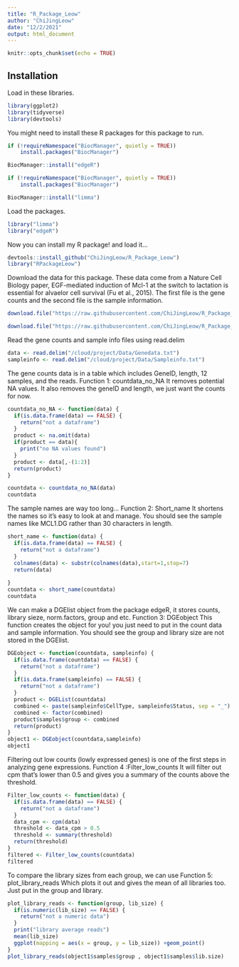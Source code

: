 ```yaml
---
title: "R_Package_Leow"
author: "ChiJingLeow"
date: "12/2/2021"
output: html_document
---
```


```r
knitr::opts_chunk$set(echo = TRUE)
```

## Installation

Load in these libraries.
```r
library(ggplot2)
library(tidyverse)
library(devtools)
```

You might need to install these R packages for this package to run. 
```r
if (!requireNamespace("BiocManager", quietly = TRUE))
    install.packages("BiocManager")

BiocManager::install("edgeR")

if (!requireNamespace("BiocManager", quietly = TRUE))
    install.packages("BiocManager")

BiocManager::install("limma")
```

Load the packages.
```r
library("limma")
library("edgeR")
```

Now you can install my R package!
and load it...
```r
devtools::install_github("ChiJingLeow/R_Package_Leow")
library("RPackageLeow")
```

Download the data for this package. 
These data come from a Nature Cell Biology paper, EGF-mediated induction of Mcl-1 at the switch to lactation is essential for alvaelor cell survival (Fu et al., 2015).
The first file is the gene counts and the second file is the sample information.
```r
download.file("https://raw.githubusercontent.com/ChiJingLeow/R_Package_Leow/master/Data/GSE60450_LactationGenewiseCounts.txt", destfile = "/cloud/project/Data/Genedata.txt")

download.file("https://raw.githubusercontent.com/ChiJingLeow/R_Package_Leow/master/Data/SampleInfo_Corrected.txt", destfile = "/cloud/project/Data/Sampleinfo.txt")
```

Read the gene counts and sample info files using read.delim
```r
data <- read.delim("/cloud/project/Data/Genedata.txt")
sampleinfo <- read.delim("/cloud/project/Data/Sampleinfo.txt")
```

The gene counts data is in a table which includes GeneID, length, 12 samples, and the reads. 
Function 1: countdata_no_NA
It removes potential NA values. It also removes the geneID and length, we just want the counts for now.
```r
countdata_no_NA <- function(data) {
  if(is.data.frame(data) == FALSE) {
    return("not a dataframe")
  }
  product <- na.omit(data)
  if(product == data){
    print("no NA values found")
  }
  product <- data[,-(1:2)]
  return(product)
}

countdata <- countdata_no_NA(data)
countdata
```

The sample names are way too long...
Function 2: Short_name
It shortens the names so it's easy to look at and manage. 
You should see the sample names like MCL1.DG rather than 30 characters in length.
```r
short_name <- function(data) {
  if(is.data.frame(data) == FALSE) {
    return("not a dataframe")
  }
  colnames(data) <- substr(colnames(data),start=1,stop=7)
  return(data)
  
}
countdata <- short_name(countdata)
countdata
```

We can make a DGElist object from the package edgeR, it stores counts, library sieze, norm.factors, group and etc. 
Function 3: DGEobject
This function creates the object for you! you just need to put in the count data and sample information.
You should see the group and library size are not stored in the DGElist.
```r
DGEobject <- function(countdata, sampleinfo) {
  if(is.data.frame(countdata) == FALSE) {
    return("not a dataframe")
  }
  if(is.data.frame(sampleinfo) == FALSE) {
    return("not a dataframe")
  }
  product <- DGEList(countdata)
  combined <- paste(sampleinfo$CellType, sampleinfo$Status, sep = "_")
  combined <- factor(combined) 
  product$samples$group <- combined
  return(product)
}
object1 <- DGEobject(countdata,sampleinfo)
object1
```

Filtering out low counts (lowly expressed genes) is one of the first steps in analyzing gene expressions. 
Function 4 :Filter_low_counts
It will filter out cpm that's lower than 0.5 and gives you a summary of the counts above the threshold.
```r
Filter_low_counts <- function(data) {
  if(is.data.frame(data) == FALSE) {
    return("not a dataframe")
  }
  data_cpm <- cpm(data)
  threshold <- data_cpm > 0.5
  threshold <- summary(threshold)
  return(threshold)
}
filtered <- Filter_low_counts(countdata)
filtered
```

To compare the library sizes from each group, we can use 
Function 5: plot_library_reads
Which plots it out and gives the mean of all libraries too. 
Just put in the group and library.
```r
plot_library_reads <- function(group, lib_size) {
  if(is.numeric(lib_size) == FALSE) {
    return("not a numeric data")
  }
  print("library average reads")
  mean(lib_size)
  ggplot(mapping = aes(x = group, y = lib_size)) +geom_point()
}
plot_library_reads(object1$samples$group , object1$samples$lib.size)
```
